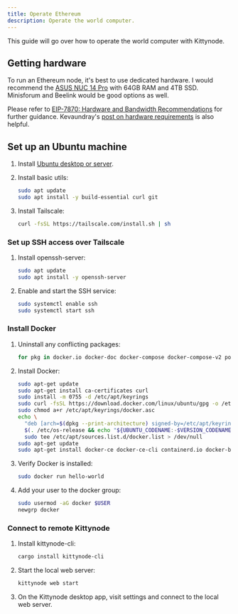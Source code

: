 ```yaml
---
title: Operate Ethereum
description: Operate the world computer.
---
```



This guide will go over how to operate the world computer with Kittynode.

## Getting hardware

To run an Ethereum node, it's best to use dedicated hardware. I would recommend the [ASUS NUC 14 Pro](https://www.newegg.com/asus-nuc-configurator/ASUS-NUC-14-Pro/56-110-266) with 64GB RAM and 4TB SSD. Minisforum and Beelink would be good options as well.

Please refer to [EIP-7870: Hardware and Bandwidth Recommendations](https://eips.ethereum.org/EIPS/eip-7870) for further guidance. Kevaundray's [post on hardware requirements](https://hackmd.io/@kevaundray/S1hUQuV4Jx) is also helpful.

## Set up an Ubuntu machine

<Steps>

1. Install [Ubuntu desktop or server](https://ubuntu.com/download).

2. Install basic utils:

    ```bash
    sudo apt update
    sudo apt install -y build-essential curl git
    ```

3. Install Tailscale:

    ```bash
    curl -fsSL https://tailscale.com/install.sh | sh
    ```

</Steps>

### Set up SSH access over Tailscale

<Steps>

1. Install openssh-server:

    ```bash
    sudo apt update
    sudo apt install -y openssh-server
    ```

2. Enable and start the SSH service:

    ```bash
    sudo systemctl enable ssh
    sudo systemctl start ssh
    ```

</Steps>

### Install Docker

<Steps>

1. Uninstall any conflicting packages:

    ```bash
    for pkg in docker.io docker-doc docker-compose docker-compose-v2 podman-docker containerd runc; do sudo apt-get remove $pkg; done
    ```

2. Install Docker:

    ```bash
    sudo apt-get update
    sudo apt-get install ca-certificates curl
    sudo install -m 0755 -d /etc/apt/keyrings
    sudo curl -fsSL https://download.docker.com/linux/ubuntu/gpg -o /etc/apt/keyrings/docker.asc
    sudo chmod a+r /etc/apt/keyrings/docker.asc
    echo \
      "deb [arch=$(dpkg --print-architecture) signed-by=/etc/apt/keyrings/docker.asc] https://download.docker.com/linux/ubuntu \
      $(. /etc/os-release && echo "${UBUNTU_CODENAME:-$VERSION_CODENAME}") stable" | \
      sudo tee /etc/apt/sources.list.d/docker.list > /dev/null
    sudo apt-get update
    sudo apt-get install docker-ce docker-ce-cli containerd.io docker-buildx-plugin docker-compose-plugin
    ```

3. Verify Docker is installed:

    ```bash
    sudo docker run hello-world
    ```

4. Add your user to the docker group:

    ```bash
    sudo usermod -aG docker $USER
    newgrp docker
    ```

</Steps>

### Connect to remote Kittynode

<Steps>

1. Install kittynode-cli:

    ```bash
    cargo install kittynode-cli
    ```

2. Start the local web server:

    ```bash
    kittynode web start
    ```

3. On the Kittynode desktop app, visit settings and connect to the local web server.

</Steps>
